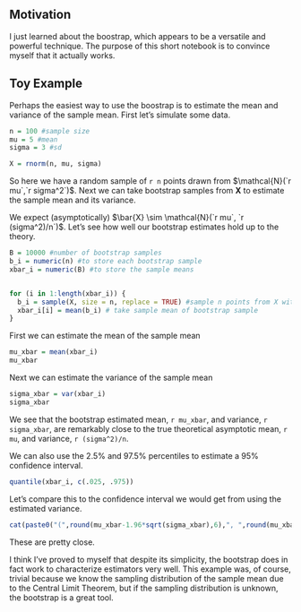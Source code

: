 ## Motivation

I just learned about the boostrap, which appears to be a versatile and powerful technique. The purpose of this short notebook is to convince myself that it actually works. 

## Toy Example

Perhaps the easiest way to use the boostrap is to estimate the mean and variance of the sample mean. First let's simulate some data.

```r
n = 100 #sample size
mu = 5 #mean
sigma = 3 #sd

X = rnorm(n, mu, sigma) 
```

So here we have a random sample of `r n` points drawn from $\mathcal{N}(`r mu`,`r sigma^2`)$. Next we can take bootstrap samples from $\mathbf{X}$ to estimate the sample mean and its variance.

We expect (asymptotically) $\bar{X} \sim \mathcal{N}(`r mu`, `r (sigma^2)/n`)$. Let's see how well our bootstrap estimates hold up to the theory.

```r
B = 10000 #number of bootstrap samples
b_i = numeric(n) #to store each bootstrap sample
xbar_i = numeric(B) #to store the sample means


for (i in 1:length(xbar_i)) {
  b_i = sample(X, size = n, replace = TRUE) #sample n points from X with replacement
  xbar_i[i] = mean(b_i) # take sample mean of bootstrap sample
}
```

First we can estimate the mean of the sample mean
```r
mu_xbar = mean(xbar_i)
mu_xbar
```

Next we can estimate the variance of the sample mean
```r
sigma_xbar = var(xbar_i)
sigma_xbar
```

We see that the bootstrap estimated mean, `r mu_xbar`, and variance, `r sigma_xbar`, are remarkably close to the true theoretical asymptotic mean, `r mu`, and variance, `r (sigma^2)/n`.


We can also use the 2.5% and 97.5% percentiles to estimate a 95% confidence interval. 

```r
quantile(xbar_i, c(.025, .975))
```

Let's compare this to the confidence interval we would get from using the estimated variance.

```r
cat(paste0("(",round(mu_xbar-1.96*sqrt(sigma_xbar),6),", ",round(mu_xbar+1.96*sqrt(sigma_xbar),6),")"))
```

These are pretty close. 

I think I've proved to myself that despite its simplicity, the bootstrap does in fact work to characterize estimators very well. This example was, of course, trivial because we know the sampling distribution of the sample mean due to the Central Limit Theorem, but if the sampling distribution is unknown, the bootstrap is a great tool. 


